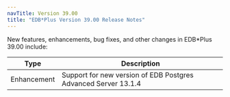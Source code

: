 ```yaml
---
navTitle: Version 39.00
title: "EDB*Plus Version 39.00 Release Notes"
---
```


New features, enhancements, bug fixes, and other changes in EDB*Plus 39.00 include:

| Type        | Description                                                    |
| ----------- | -------------------------------------------------------------- | 
| Enhancement | Support for new version of EDB Postgres Advanced Server 13.1.4 |